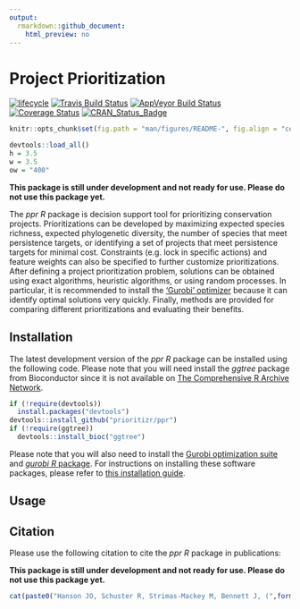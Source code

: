 ```yaml
---
output:
  rmarkdown::github_document:
    html_preview: no
---
```


<!--- README.md is generated from README.Rmd. Please edit that file -->

# Project Prioritization

[![lifecycle](https://img.shields.io/badge/Lifecycle-experimental-orange.svg)](https://www.tidyverse.org/lifecycle/#experimental)
[![Travis Build Status](https://img.shields.io/travis/prioritizr/ppr/master.svg?label=Linux%20%26%20Mac%20OSX)](https://travis-ci.org/prioritizr/ppr)
[![AppVeyor Build Status](https://img.shields.io/appveyor/ci/jeffreyhanson/ppr/master.svg?label=Windows)](https://ci.appveyor.com/project/jeffreyhanson/ppr)
[![Coverage Status](https://codecov.io/github/prioritizr/ppr/coverage.svg?branch=master)](https://codecov.io/github/prioritizr/ppr?branch=master)
[![CRAN_Status_Badge](http://www.r-pkg.org/badges/version/ppr)](https://CRAN.R-project.org/package=ppr)

```r
knitr::opts_chunk$set(fig.path = "man/figures/README-", fig.align = "center")
```

```r
devtools::load_all()
h = 3.5
w = 3.5
ow = "400"
```

**This package is still under development and not ready for use. Please do not use this package yet.**

The _ppr R_ package is decision support tool for prioritizing conservation projects. Prioritizations can be developed by maximizing expected species richness, expected phylogenetic diversity, the number of species that meet persistence targets, or identifying a set of projects that meet persistence targets for minimal cost. Constraints (e.g. lock in specific actions) and feature weights can also be specified to further customize prioritizations. After defining a project prioritization problem, solutions can be obtained using exact algorithms, heuristic algorithms, or using random processes. In particular, it is recommended to install the ['Gurobi' optimizer](https://www.gurobi.com) because it can identify optimal solutions very quickly. Finally, methods are provided for comparing different prioritizations and evaluating their benefits.

## Installation

The latest development version of the _ppr R_ package can be installed using the following code. Please note that you will need install the _ggtree_ package from Bioconductor since it is not available on [The Comprehensive R Archive Network](https://cran.r-project.org/).

```r
if (!require(devtools))
  install.packages("devtools")
devtools::install_github("prioritizr/ppr")
if (!require(ggtree))
  devtools::install_bioc("ggtree")
```

Please note that you will also need to install the [Gurobi optimization suite](http://www.gurobi.com/) and [_gurobi R_ package](https://www.gurobi.com/documentation/8.1/refman/r_api_overview.html). For instructions on installing these software packages, please refer to [this installation guide](https://cran.r-project.org/web/packages/prioritizr/vignettes/gurobi_installation.html).

## Usage

## Citation

Please use the following citation to cite the _ppr R_ package in publications:

**This package is still under development and not ready for use. Please do not use this package yet.**

```r
cat(paste0("Hanson JO, Schuster R, Strimas-Mackey M, Bennett J, (",format(Sys.time(), "%Y"),"). ppr: Project Prioritization. R package version ",packageDescription("ppr")$Version,". Available at https://github.com/prioritizr/ppr.\n"))
```
